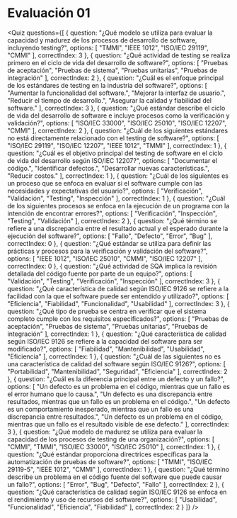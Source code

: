 # Evaluación 01

<Quiz questions={[
  {
    question: "¿Qué modelo se utiliza para evaluar la capacidad y madurez de los procesos de desarrollo de software, incluyendo testing?",
    options: [
      "TMMI",
      "IEEE 1012",
      "ISO/IEC 29119",
      "CMMI"
    ],
    correctIndex: 3
  },
  {
    question: "¿Qué actividad de testing se realiza primero en el ciclo de vida del desarrollo de software?",
    options: [
      "Pruebas de aceptación",
      "Pruebas de sistema",
      "Pruebas unitarias",
      "Pruebas de integración"
    ],
    correctIndex: 2
  },
  {
    question: "¿Cuál es el enfoque principal de los estándares de testing en la industria del software?",
    options: [
      "Aumentar la funcionalidad del software.",
      "Mejorar la interfaz de usuario.",
      "Reducir el tiempo de desarrollo.",
      "Asegurar la calidad y fiabilidad del software."
    ],
    correctIndex: 3
  },
  {
    question: "¿Qué estándar describe el ciclo de vida del desarrollo de software e incluye procesos como la verificación y validación?",
    options: [
      "ISO/IEC 33000",
      "ISO/IEC 25010",
      "ISO/IEC 12207",
      "CMMI"
    ],
    correctIndex: 2
  },
  {
    question: "¿Cuál de los siguientes estándares no está directamente relacionado con el testing de software?",
    options: [
      "ISO/IEC 29119",
      "ISO/IEC 12207",
      "IEEE 1012",
      "TMMI"
    ],
    correctIndex: 1
  },
  {
    question: "¿Cuál es el objetivo principal del testing de software en el ciclo de vida del desarrollo según ISO/IEC 12207?",
    options: [
      "Documentar el código.",
      "Identificar defectos.",
      "Desarrollar nuevas características.",
      "Reducir costos."
    ],
    correctIndex: 1
  },
  {
    question: "¿Cuál de los siguientes es un proceso que se enfoca en evaluar si el software cumple con las necesidades y expectativas del usuario?",
    options: [
      "Verificación",
      "Validación",
      "Testing",
      "Inspección"
    ],
    correctIndex: 1
  },
  {
    question: "¿Cuál de los siguientes procesos se enfoca en la ejecución de un programa con la intención de encontrar errores?",
    options: [
      "Verificación",
      "Inspección",
      "Testing",
      "Validación"
    ],
    correctIndex: 2
  },
  {
    question: "¿Qué término se refiere a una discrepancia entre el resultado actual y el esperado durante la ejecución del software?",
    options: [
      "Fallo",
      "Defecto",
      "Error",
      "Bug"
    ],
    correctIndex: 0
  },
  {
    question: "¿Qué estándar se utiliza para definir las prácticas y procesos para la verificación y validación del software?",
    options: [
      "IEEE 1012",
      "ISO/IEC 25010",
      "CMMI",
      "ISO/IEC 12207"
    ],
    correctIndex: 0
  },
  {
    question: "¿Qué actividad de SQA implica la revisión detallada del código fuente por parte de un equipo?",
    options: [
      "Validación",
      "Testing",
      "Verificación",
      "Inspección"
    ],
    correctIndex: 3
  },
  {
    question: "¿Qué característica de calidad según ISO/IEC 9126 se refiere a la facilidad con la que el software puede ser entendido y utilizado?",
    options: [
      "Eficiencia",
      "Fiabilidad",
      "Funcionalidad",
      "Usabilidad"
    ],
    correctIndex: 3
  },
  {
    question: "¿Qué tipo de prueba se centra en verificar que el sistema completo cumple con los requisitos especificados?",
    options: [
      "Pruebas de aceptación",
      "Pruebas de sistema",
      "Pruebas unitarias",
      "Pruebas de integración"
    ],
    correctIndex: 1
  },
  {
    question: "¿Qué característica de calidad según ISO/IEC 9126 se refiere a la capacidad del software para ser modificado?",
    options: [
      "Fiabilidad",
      "Mantenibilidad",
      "Usabilidad",
      "Eficiencia"
    ],
    correctIndex: 1
  },
  {
    question: "¿Cuál de las siguientes no es una característica de calidad del software según ISO/IEC 9126?",
    options: [
      "Portabilidad",
      "Mantenibilidad",
      "Seguridad",
      "Eficiencia"
    ],
    correctIndex: 2
  },
  {
    question: "¿Cuál es la diferencia principal entre un defecto y un fallo?",
    options: [
      "Un defecto es un problema en el código, mientras que un fallo es el error humano que lo causa.",
      "Un defecto es una discrepancia entre resultados, mientras que un fallo es un problema en el código.",
      "Un defecto es un comportamiento inesperado, mientras que un fallo es una discrepancia entre resultados.",
      "Un defecto es un problema en el código, mientras que un fallo es el resultado visible de ese defecto."
    ],
    correctIndex: 3
  },
  {
    question: "¿Qué modelo de madurez se utiliza para evaluar la capacidad de los procesos de testing de una organización?",
    options: [
      "CMMI",
      "TMMI",
      "ISO/IEC 33000",
      "ISO/IEC 25010"
    ],
    correctIndex: 1
  },
  {
    question: "¿Qué estándar proporciona directrices específicas para la automatización de pruebas de software?",
    options: [
      "TMMI",
      "ISO/IEC 29119-5",
      "IEEE 1012",
      "CMMI"
    ],
    correctIndex: 1
  },
  {
    question: "¿Qué término describe un problema en el código fuente del software que puede causar un fallo?",
    options: [
      "Error",
      "Bug",
      "Defecto",
      "Fallo"
    ],
    correctIndex: 2
  },
  {
    question: "¿Qué característica de calidad según ISO/IEC 9126 se enfoca en el rendimiento y uso de recursos del software?",
    options: [
      "Usabilidad",
      "Funcionalidad",
      "Eficiencia",
      "Fiabilidad"
    ],
    correctIndex: 2
  }
]} />